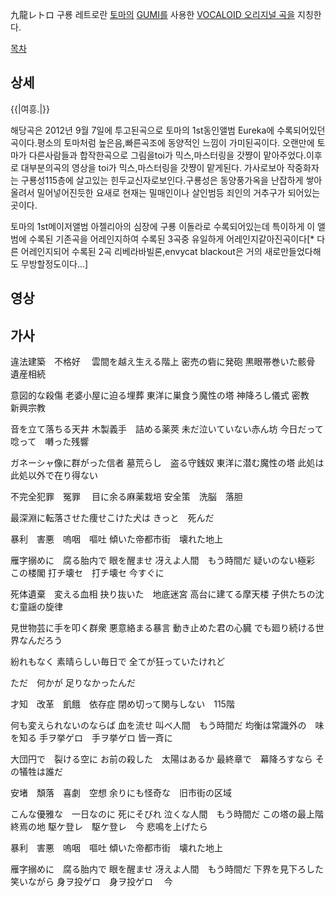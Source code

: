 九龍レトロ
구룡 레트로란 [[토마]]의 [[GUMI]]를 사용한 [[VOCALOID 오리지널 곡]]을 지칭한다.

[[목차]]
== 상세 ==
{{|여흥.|}}

해당곡은 2012년 9월 7일에 투고된곡으로 토마의 1st동인앨범 Eureka에 수록되어있던곡이다.평소의 토마처럼 높은음,빠른곡조에 동양적인 느낌이 가미된곡이다.
오랜만에 토마가 다른사람들과 합작한곡으로 그림을toi가 믹스,마스터링을 갓쨩이 맡아주었다.이후로 대부분의곡의 영상을 toi가 믹스,마스터링을 갓쨩이 맡게된다.
가사로보아 작중화자는 구룡성115층에 살고있는 힌두교신자로보인다.구룡성은 동양풍가옥을 난잡하게 쌓아올려서 밀어넣어진듯한 요새로 현재는 밀매인이나 살인범등 죄인의 거추구가 되어있는곳이다.

토마의 1st메이저앨범 아젤리아의 심장에 구룡 이돌라로 수록되어있는데 특이하게 이 앨범에 수록된 기존곡을 어레인지하여 수록된 3곡중 유일하게 어레인지같아진곡이다[* 다른 어레인지되어 수록된 2곡 리베라바빌론,envycat blackout은 거의 새로만들었다해도 무방할정도이다...]

== 영상 ==
{{{#!html
<script type="text/javascript" src="http://ext.nicovideo.jp/thumb_watch/sm18821036?w=600&h=408"></script><a href="http://www.nicovideo.jp/watch/sm18821036"></a>
}}}

== 가사 ==
違法建築　不格好　 
雲間を越え生える階上 
密売の砦に発砲 
黒眼帯巻いた骸骨 
遺産相続

意図的な殺傷 
老婆小屋に迫る埋葬 
東洋に巣食う魔性の塔 
神降ろし儀式 
密教　新興宗教

音を立て落ちる天井 
木製義手　詰める薬莢 
未だ泣いていない赤ん坊 
今日だって唸って　囀った残響

ガネーシャ像に群がった信者 
墓荒らし　盗る守銭奴 
東洋に潜む魔性の塔 
此処は此処以外で在り得ない

不完全犯罪　冤罪　 
目に余る麻薬栽培 
安全策　洗脳　落胆

最深淵に転落させた痩せこけた犬は 
きっと　死んだ

暴利　害悪　嗚咽　嘔吐 
傾いた帝都市街　壊れた地上

雁字搦めに　腐る胎内で 
眼を醒ませ 
冴えよ人間　もう時間だ 
疑いのない極彩　この楼閣 
打チ壊セ　打チ壊セ 
今すぐに

死体遺棄　変える血相 
抉り抜いた　地底迷宮 
高台に建てる摩天楼 
子供たちの沈む童謡の旋律

見世物芸に手を叩く群衆 
悪意絡まる暴言 
動き止めた君の心臓 
でも廻り続ける世界なんだろう

紛れもなく 
素晴らしい毎日で 
全てが狂っていたけれど

ただ　何かが 
足りなかったんだ

才知　改革　飢餓　依存症 
閉め切って関与しない　115階

何も変えられないのならば 
血を流せ 
叫べ人間　もう時間だ 
均衡は常識外の　味を知る 
手ヲ挙ゲロ　手ヲ挙ゲロ 
皆一斉に

大団円で　裂ける空に 
お前の殺した　太陽はあるか 
最終章で　幕降ろすなら 
その犠牲は誰だ

安堵　頽落　喜劇　空想 
余りにも怪奇な　旧市街の区域

こんな優雅な　一日なのに 
死にそびれ 
泣くな人間　もう時間だ 
この塔の最上階　終焉の地 
駆ケ登レ　駆ケ登レ　今 
悲鳴を上げたら

暴利　害悪　嗚咽　嘔吐 
傾いた帝都市街　壊れた地上

雁字搦めに　腐る胎内で 
眼を醒ませ 
冴えよ人間　もう時間だ 
下界を見下ろした 
笑いながら 
身ヲ投ゲロ　身ヲ投ゲロ　 
今
